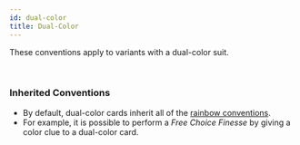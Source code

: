 ```yaml
---
id: dual-color
title: Dual-Color
---
```


These conventions apply to variants with a dual-color suit.

<br />

### Inherited Conventions

- By default, dual-color cards inherit all of the [rainbow conventions](rainbow.mdx).
- For example, it is possible to perform a _Free Choice Finesse_ by giving a color clue to a dual-color card.
